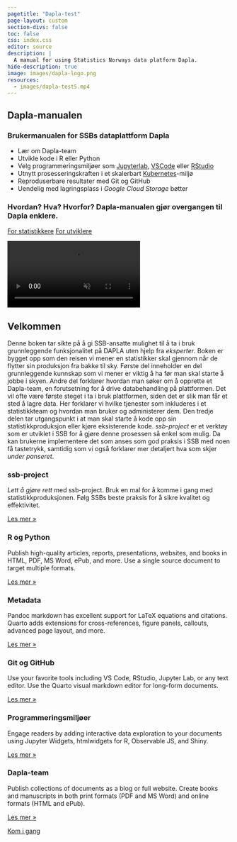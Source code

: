 ```yaml
---
pagetitle: "Dapla-test"
page-layout: custom
section-divs: false
toc: false
css: index.css
editor: source
description: | 
  A manual for using Statistics Norways data platform Dapla.
hide-description: true
image: images/dapla-logo.png
resources: 
  - images/dapla-test5.mp4
---
```


::: {.hero-banner}


::: {.content-block}

::: {.hero-text}
# Dapla-manualen

### Brukermanualen for SSBs dataplattform Dapla

- Lær om Dapla-team
- Utvikle kode i R eller Python
- Velg programmeringsmiljøer som [Jupyterlab](https://jupyter.org/), [VSCode](https://code.visualstudio.com/docs/editor/vscode-web) eller [RStudio](https://posit.co/products/open-source/rstudio-server/)
- Utnytt prosesseringskraften i et skalerbart [Kubernetes](https://kubernetes.io/)-miljø
- Reproduserbare resultater med Git og GitHub
- Uendelig med lagringsplass i *Google Cloud Storage* bøtter

### Hvordan? Hva? Hvorfor? Dapla-manualen gjør overgangen til Dapla enklere.

::: {.hero-buttons}
[For statistikkere](./statistikkere/introduksjon.qmd){.btn-action-primary .btn-action .btn .btn-success .btn-lg role="button"}
[For utviklere](docs/guide/){#btn-guide .btn-action .btn .btn-info .btn-lg role="button"}
::: 
:::

::: {.hero-animation}

<video autoplay muted playsinline loop>
<source src="images/dapla-animation.mp4 " type="video/mp4"/>
</video>
:::

:::


:::


::: {.hello-quarto .alt-background}
::: {.content-block}


# Velkommen   


Denne boken tar sikte på å gi SSB-ansatte mulighet til å ta i bruk grunnleggende funksjonalitet på DAPLA uten hjelp fra *eksperter*. Boken er bygget opp som den reisen vi mener en statistikker skal gjennom når de flytter sin produksjon fra bakke til sky. Første del inneholder en del grunnleggende kunnskap som vi mener er viktig å ha før man skal starte å jobbe i skyen. Andre del forklarer hvordan man søker om å opprette et Dapla-team, en forutsetning for å drive databehandling på plattformen. Det vil ofte være første steget i ta i bruk plattformen, siden det er slik man får et sted å lagre data. Her forklarer vi hvilke tjenester som inkluderes i et statistikkteam og hvordan man bruker og administerer dem. Den tredje delen tar utgangspunkt i at man skal starte å kode opp sin statistikkproduksjon eller kjøre eksisterende kode. *ssb-project* er et verktøy som er utviklet i SSB for å gjøre denne prosessen så enkel som mulig. Da kan brukerne implementere det som anses som god praksis i SSB med noen få tastetrykk, samtidig som vi også forklarer mer detaljert hva som skjer *under panseret*.





::: {.grid}


:::
:::
:::


::: {.content-block}
::: {.features}

::: {.feature}
### ssb-project
*Lett å gjøre rett* med ssb-project. Bruk en mal for å komme i gang med statistikkproduksjonen. Følg SSBs beste praksis for å sikre kvalitet og effektivitet.

::: {.learn-more}
[Les mer »](statistikkere/test.qmd)
:::
:::

::: {.feature}
### R og Python
Publish high-quality articles, reports, presentations, websites, and books in HTML, PDF, MS Word, ePub, and more. Use a single source document to target multiple formats.

::: {.learn-more}
[Les mer »](statistikkere/test.qmd)
:::
:::

::: {.feature}
### Metadata
Pandoc markdown has excellent support for LaTeX equations and citations. Quarto adds extensions for cross-references, figure panels, callouts, advanced page layout, and more.

::: {.learn-more}
[Les mer »](statistikkere/test.qmd)
:::
:::

::: {.feature}
### Git og GitHub
Use your favorite tools including VS Code, RStudio, Jupyter Lab, or any text editor. Use the Quarto visual markdown editor for long-form documents.

::: {.learn-more}
[Les mer »](statistikkere/test.qmd)
:::
:::

::: {.feature}
### Programmeringsmiljøer
Engage readers by adding interactive data exploration to your documents using Jupyter Widgets, htmlwidgets for R, Observable JS, and Shiny.

::: {.learn-more}
[Les mer »](statistikkere/test.qmd)
:::
:::

::: {.feature}
### Dapla-team
Publish collections of documents as a blog or full website. Create books and manuscripts in both print formats (PDF and MS Word) and online formats (HTML and ePub).

::: {.learn-more}
[Les mer »](statistikkere/test.qmd)
:::
:::

:::
:::

::: {.get-started .alt-background}
::: {.content-block}

[Kom i gang](statistikkere/test.qmd){.btn-action-primary  .btn-action .btn .btn-success .btn-lg role="button" style="margin-top: 1em;"}

:::
:::

